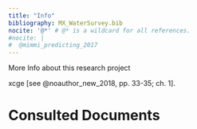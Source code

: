 ```yaml
---
title: "Info"
bibliography: MX_WaterSurvey.bib
nocite: '@*' # @* is a wildcard for all references.
#nocite: |
#  @mimmi_predicting_2017
---
```


More Info about this research project

xcge  [see @noauthor_new_2018, pp. 33-35;  ch. 1].

# Consulted Documents